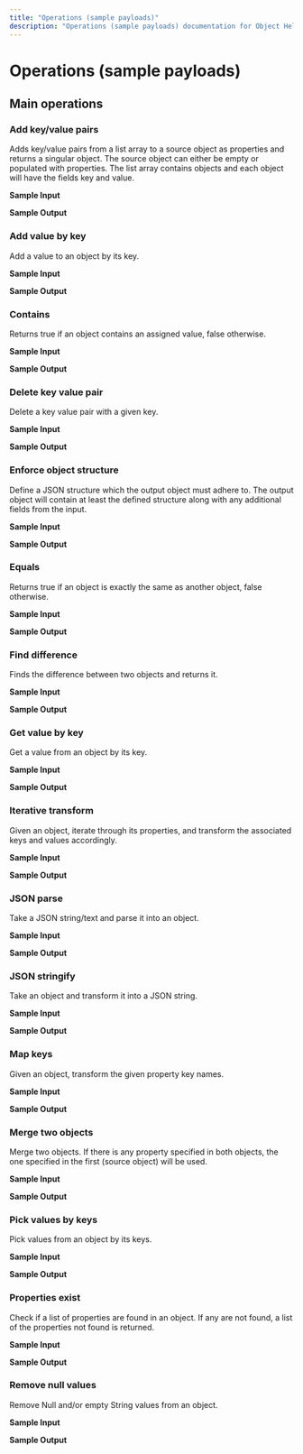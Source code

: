 ```yaml
---
title: "Operations (sample payloads)"
description: "Operations (sample payloads) documentation for Object Helpers connector"
---
```


# Operations (sample payloads)

## Main operations

### Add key/value pairs

Adds key/value pairs from a list array to a source object as properties and returns a singular object. The source object can either be empty or populated with properties. The list array contains objects and each object will have the fields key and value. 

**Sample Input**

**Sample Output**

### Add value by key

Add a value to an object by its key.

**Sample Input**

**Sample Output**

### Contains

Returns true if an object contains an assigned value, false otherwise.

**Sample Input**

**Sample Output**

### Delete key value pair

Delete a key value pair with a given key.

**Sample Input**

**Sample Output**

### Enforce object structure

Define a JSON structure which the output object must adhere to. The output object will contain at least the defined structure along with any additional fields from the input. 

**Sample Input**

**Sample Output**

### Equals

Returns true if an object is exactly the same as another object, false otherwise.

**Sample Input**

**Sample Output**

### Find difference

Finds the difference between two objects and returns it.

**Sample Input**

**Sample Output**

### Get value by key

Get a value from an object by its key.

**Sample Input**

**Sample Output**

### Iterative transform

Given an object, iterate through its properties, and transform the associated keys and values accordingly.

**Sample Input**

**Sample Output**

### JSON parse

Take a JSON string/text and parse it into an object.

**Sample Input**

**Sample Output**

### JSON stringify

Take an object and transform it into a JSON string.

**Sample Input**

**Sample Output**

### Map keys

Given an object, transform the given property key names.

**Sample Input**

**Sample Output**

### Merge two objects

Merge two objects. If there is any property specified in both objects, the one specified in the first (source object) will be used.

**Sample Input**

**Sample Output**

### Pick values by keys

Pick values from an object by its keys.

**Sample Input**

**Sample Output**

### Properties exist

Check if a list of properties are found in an object. If any are not found, a list of the properties not found is returned.

**Sample Input**

**Sample Output**

### Remove null values

Remove Null and/or empty String values from an object.

**Sample Input**

**Sample Output**
